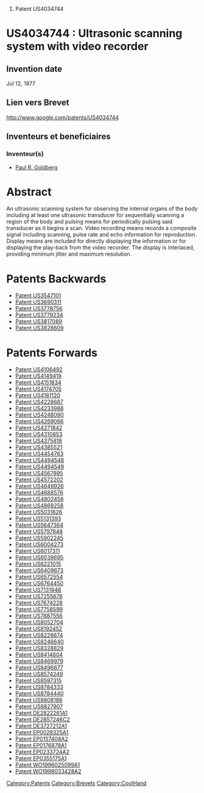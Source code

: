 # Patent US4034744





=US4034744 : Ultrasonic scanning system with video recorder = 



== Invention date ==

Jul 12, 1977

== Lien vers Brevet ==

http://www.google.com/patents/US4034744


== Inventeurs et beneficiaires ==

=== Inventeur(s) === 
* [[Paul R. Goldberg]]


= Abstract =

An ultrasonic scanning system for observing the internal organs of the body including at least one ultrasonic transducer for sequentially scanning a region of the body and pulsing means for periodically pulsing said transducer as it begins a scan. Video recording means records a composite signal including scanning, pulse rate and echo information for reproduction. Display means are included for directly displaying the information or for displaying the play-back from the video recorder. The display is interlaced, providing minimum jitter and maximum resolution.
= Patents Backwards =

* [[Patent US3547101]]
* [[Patent US3690311]]
* [[Patent US3778756]]
* [[Patent US3779234]]
* [[Patent US3817089]]
* [[Patent US3828609]]
= Patents Forwards =

* [[Patent US4106492]]
* [[Patent US4149419]]
* [[Patent US4151834]]
* [[Patent US4174705]]
* [[Patent US4181120]]
* [[Patent US4228687]]
* [[Patent US4233988]]
* [[Patent US4248090]]
* [[Patent US4269066]]
* [[Patent US4271842]]
* [[Patent US4310853]]
* [[Patent US4375818]]
* [[Patent US4385521]]
* [[Patent US4454763]]
* [[Patent US4494548]]
* [[Patent US4494549]]
* [[Patent US4567895]]
* [[Patent US4572202]]
* [[Patent US4649926]]
* [[Patent US4688576]]
* [[Patent US4802458]]
* [[Patent US4869258]]
* [[Patent US5031626]]
* [[Patent US5131393]]
* [[Patent US5647364]]
* [[Patent US5797848]]
* [[Patent US5902245]]
* [[Patent US6004273]]
* [[Patent US6017311]]
* [[Patent US6039695]]
* [[Patent US6221015]]
* [[Patent US6409673]]
* [[Patent US6572554]]
* [[Patent US6764450]]
* [[Patent US7131948]]
* [[Patent US7255678]]
* [[Patent US7674228]]
* [[Patent US7758599]]
* [[Patent US7887556]]
* [[Patent US8052704]]
* [[Patent US8192452]]
* [[Patent US8226674]]
* [[Patent US8246640]]
* [[Patent US8328829]]
* [[Patent US8414604]]
* [[Patent US8469979]]
* [[Patent US8496677]]
* [[Patent US8574249]]
* [[Patent US8597315]]
* [[Patent US8784333]]
* [[Patent US8784440]]
* [[Patent US8808186]]
* [[Patent US8827907]]
* [[Patent DE2822261A1]]
* [[Patent DE2857246C2]]
* [[Patent DE3727212A1]]
* [[Patent EP0028325A1]]
* [[Patent EP0157408A2]]
* [[Patent EP0176878A1]]
* [[Patent EP0233724A2]]
* [[Patent EP0355175A1]]
* [[Patent WO1996025099A1]]
* [[Patent WO1998033428A2]]
[[Category:Patents]][[Category:Brevets]][[Category:CoolHand]]